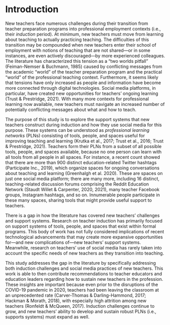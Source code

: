 # Introduction

New teachers face numerous challenges during their transition from teacher preparation programs into professional employment contexts (i.e., their *induction* period). At minimum, new teachers must move from learning about teaching to actually practicing teaching. The difficulties of this transition may be compounded when new teachers enter their school of employment with notions of teaching that are not shared—or in some instances, are even actively discouraged—by more experienced colleagues. The literature has characterized this tension as a "two worlds pitfall" (Feiman-Nemser & Buchmann, 1985) caused by conflicting messages from the academic "world" of the teacher preparation program and the practical "world" of the professional teaching context. Furthermore, it seems likely that tensions have only increased as people and information have become more connected through digital technologies. Social media platforms, in particular, have created new opportunities for teachers’ ongoing learning (Trust & Prestridge, 2021). With many more contexts for professional learning now available, new teachers must navigate an increased number of potentially conflicting messages about what and how to teach.

The purpose of this study is to explore the support systems that new teachers construct during induction and how they use social media for this purpose. These systems can be understood as *professional learning networks* (PLNs) consisting of tools, people, and spaces useful for improving teaching and learning (Krutka et al., 2017; Trust et al., 2016; Trust & Prestridge, 2021). Teachers form their PLNs from a subset of all possible tools, people, and spaces available, because no one person can learn with all tools from all people in all spaces. For instance, a recent count showed that there are more than 900 distinct education-related Twitter hashtags (Participate Inc., 2019), which organize spaces for ongoing conversations about teaching and learning (Greenhalgh et al. 2020). These are spaces on just one social media platform; there are many more, including 16 distinct, teaching-related discussion forums comprising the Reddit Education Network (Staudt Willet & Carpenter, 2020, 2021), many teacher Facebook groups, Instagram hashtags, and so on. Innumerable people participate in these many spaces, sharing tools that might provide useful support to teachers.

There is a gap in how the literature has covered new teachers’ challenges and support systems. Research on teacher induction has primarily focused on support systems of tools, people, and spaces that exist within formal programs. This body of work has not fully considered implications of recent technological advancements that may create more expansive opportunities for—and new complications of—new teachers’ support systems. Meanwhile, research on teachers’ use of social media has rarely taken into account the specific needs of new teachers as they transition into teaching.

This study addresses the gap in the literature by specifically addressing both induction challenges and social media practices of new teachers. This work is able to then contribute recommendations to teacher educators and education leaders regarding how to sustain new teachers in the profession. These insights are important because even prior to the disruptions of the COVID-19 pandemic in 2020, teachers had been leaving the classroom at an unprecedented rate (Carver-Thomas & Darling-Hammond, 2017; Hackman & Morath, 2018), with especially high attrition among new teachers (Ronfeldt & McQueen, 2017). Induction challenges continue to grow, and new teachers’ ability to develop and sustain robust PLNs (i.e., supports systems) must expand as well.
